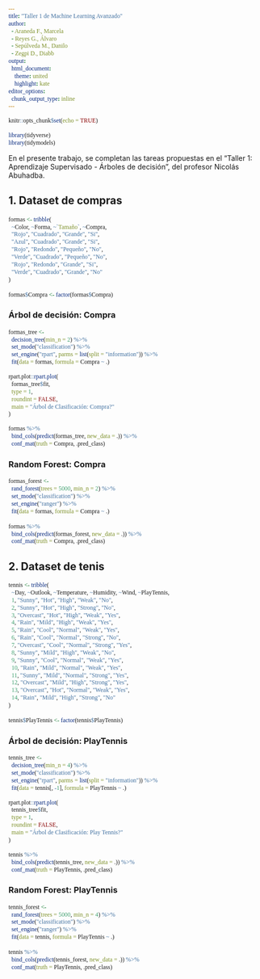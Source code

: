 ```yaml
---
title: "Taller 1 de Machine Learning Avanzado"
author: 
  - Araneda F., Marcela
  - Reyes G., Álvaro
  - Sepúlveda M., Danilo
  - Zegpi D., Diabb
output: 
  html_document:
    theme: united
    highlight: kate
editor_options: 
  chunk_output_type: inline
---
```


```r
knitr::opts_chunk$set(echo = TRUE)
```

<style>

  .sourceCode {
    font-family: 'Fira Mono';
  }

</style>

```r
library(tidyverse)
library(tidymodels)
```

En el presente trabajo, se completan las tareas propuestas en el "Taller 1: Aprendizaje Supervisado - Árboles de decisión", del profesor Nicolás Abuhadba.

## 1. Dataset de compras

```r
formas <- tribble(
  ~Color, ~Forma, ~`Tamaño`, ~Compra,
  "Rojo", "Cuadrado", "Grande", "Si",
  "Azul", "Cuadrado", "Grande", "Si",
  "Rojo", "Redondo", "Pequeño", "No",
  "Verde", "Cuadrado", "Pequeño", "No",
  "Rojo", "Redondo", "Grande", "Si",
  "Verde", "Cuadrado", "Grande", "No"
)

formas$Compra <- factor(formas$Compra)
```

### Árbol de decisión: Compra

```r
formas_tree <- 
  decision_tree(min_n = 2) %>% 
  set_mode("classification") %>% 
  set_engine("rpart", parms = list(split = "information")) %>% 
  fit(data = formas, formula = Compra ~ .)
```

```r
rpart.plot::rpart.plot(
  formas_tree$fit, 
  type = 1, 
  roundint = FALSE, 
  main = "Árbol de Clasificación: Compra?"
)
```

```r
formas %>% 
  bind_cols(predict(formas_tree, new_data = .)) %>% 
  conf_mat(truth = Compra, .pred_class)
```

### Random Forest: Compra

```r
formas_forest <- 
  rand_forest(trees = 5000, min_n = 2) %>% 
  set_mode("classification") %>% 
  set_engine("ranger") %>% 
  fit(data = formas, formula = Compra ~ .)

formas %>% 
  bind_cols(predict(formas_forest, new_data = .)) %>% 
  conf_mat(truth = Compra, .pred_class)
```

## 2. Dataset de tenis

```r
tennis <- tribble(
  ~Day, ~Outlook, ~Temperature, ~Humidity, ~Wind, ~PlayTennis,
  1, "Sunny", "Hot", "High", "Weak", "No",
  2, "Sunny", "Hot", "High", "Strong", "No",
  3, "Overcast", "Hot", "High", "Weak", "Yes",
  4, "Rain", "Mild", "High", "Weak", "Yes",
  5, "Rain", "Cool", "Normal", "Weak", "Yes",
  6, "Rain", "Cool", "Normal", "Strong", "No",
  7, "Overcast", "Cool", "Normal", "Strong", "Yes",
  8, "Sunny", "Mild", "High", "Weak", "No",
  9, "Sunny", "Cool", "Normal", "Weak", "Yes",
  10, "Rain", "Mild", "Normal", "Weak", "Yes",
  11, "Sunny", "Mild", "Normal", "Strong", "Yes",
  12, "Overcast", "Mild", "High", "Strong", "Yes",
  13, "Overcast", "Hot", "Normal", "Weak", "Yes",
  14, "Rain", "Mild", "High", "Strong", "No"
)

tennis$PlayTennis <- factor(tennis$PlayTennis)
```

### Árbol de decisión: PlayTennis

```r
tennis_tree <- 
  decision_tree(min_n = 4) %>% 
  set_mode("classification") %>% 
  set_engine("rpart", parms = list(split = "information")) %>% 
  fit(data = tennis[, -1], formula = PlayTennis ~ .)
```

```r
rpart.plot::rpart.plot(
  tennis_tree$fit, 
  type = 1, 
  roundint = FALSE, 
  main = "Árbol de Clasificación: Play Tennis?"
)
```

```r
tennis %>% 
  bind_cols(predict(tennis_tree, new_data = .)) %>% 
  conf_mat(truth = PlayTennis, .pred_class)
```

### Random Forest: PlayTennis

```r
tennis_forest <- 
  rand_forest(trees = 5000, min_n = 4) %>% 
  set_mode("classification") %>% 
  set_engine("ranger") %>% 
  fit(data = tennis, formula = PlayTennis ~ .)

tennis %>% 
  bind_cols(predict(tennis_forest, new_data = .)) %>% 
  conf_mat(truth = PlayTennis, .pred_class)
```


















